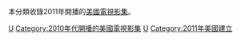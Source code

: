 本分類收錄2011年開播的[[美國|美國]][[電視影集|電視影集]]。

{{year by category
|m=2
|c=0
|d=1
|y=1
|cat=開播的美國電視影集
|sortkey=美國電視
|parent=各年開播的美國電視影集
|subcat=2011年美國電視
}}

[[Category:2011年開播的電視劇|U]]
[[Category:2010年代開播的美國電視影集|Category:2010年代開播的美國電視影集]]
[[Category:2011年電視劇集|U]]
[[Category:2011年美國建立|Category:2011年美國建立]]